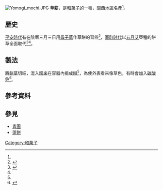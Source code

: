 [[File:Yomogi_mochi.JPG|thumb]]
{{Japanese|japanese=草餅|kana=くさもち|romaji=Kusamochi}}
'''草餅'''，是[[和菓子|和菓子]]的一種，[[關西地區|關西地區]]名產<ref name="和果子"></ref>。

== 歷史 ==
[[平安時代|平安時代]]有在陰曆三月三日用[[母子草|母子草]]作草餅的習俗<ref name="風俗上よりみたる源氏物語描写時代の研究">{{cite book |author=伊藤慎吾|title=《風俗上よりみたる源氏物語描写時代の研究》 |date=1968|publisher=風間書房|location=日本|language=ja|isbn=9784759902914}}</ref>，[[室町时代|室町时代]]以[[五月艾|五月艾]]亞種的餅草全面取代<ref name="日本名菓辞典">{{cite book |author=守安正|title=《日本名菓辞典》 |date=1971|publisher=東京堂|location=日本|language=ja|isbn=}}</ref><ref name="和果子"></ref>。

==製法==
將[[五月艾|餅草]]切細，混入[[糯米|糯米]]在容器內搗成[[糍|糍]]<ref name="日本名菓辞典"></ref>，為使外表看來像草色，有時會加入[[碳酸鈉|碳酸鈉]]<ref name="和果子">{{cite book |author=洪建德|title=《和果子》 |date=2003-01-07|publisher=聯經出版社|location=台灣|language=zh-tw|isbn=9789570825404}}</ref>。

== 參考資料 ==
{{reflist}}

== 參見 ==
* [[青團|青團]]
*[[蓬餅|蓬餅]]
{{DEFAULTSORT:Kusamochi}}
[[Category:和菓子|Category:和菓子]]
